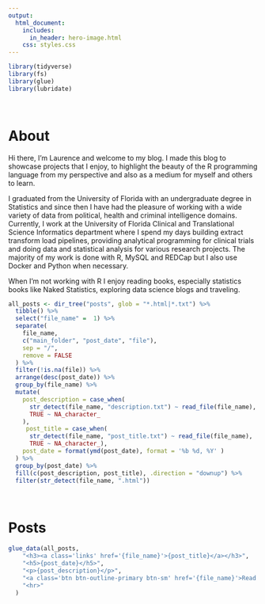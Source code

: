 ```yaml
---
output:
  html_document:
    includes:
      in_header: hero-image.html
    css: styles.css
---
```


```r
library(tidyverse)
library(fs)
library(glue)
library(lubridate)
```

<br>

# About
Hi there, I’m Laurence and welcome to my blog. I made this blog to showcase projects that I enjoy, to highlight the beauty of the R programming language from my perspective and also as a medium for myself and others to learn.

I graduated from the University of Florida with an undergraduate degree in Statistics and since then I have had the pleasure of working with a wide variety of data from political, health and criminal intelligence domains. Currently, I work at the University of Florida Clinical and Translational Science Informatics department where I spend my days building extract transform load pipelines, providing analytical programming for clinical trials and doing data and statistical analysis for various research projects. The majority of my work is done with R, MySQL and REDCap but I also use Docker and Python when necessary.

When I’m not working with R I enjoy reading books, especially statistics books like Naked Statistics, exploring data science blogs and traveling.

```r
all_posts <- dir_tree("posts", glob = "*.html|*.txt") %>%
  tibble() %>%
  select("file_name" =  1) %>% 
  separate(
    file_name,
    c("main_folder", "post_date", "file"),
    sep = "/",
    remove = FALSE
  ) %>% 
  filter(!is.na(file)) %>% 
  arrange(desc(post_date)) %>% 
  group_by(file_name) %>%
  mutate(
    post_description = case_when(
      str_detect(file_name, "description.txt") ~ read_file(file_name),
      TRUE ~ NA_character_
    ),
     post_title = case_when(
      str_detect(file_name, "post_title.txt") ~ read_file(file_name),
      TRUE ~ NA_character_),
    post_date = format(ymd(post_date), format = '%b %d, %Y' )
  ) %>%
  group_by(post_date) %>% 
  fill(c(post_description, post_title), .direction = "downup") %>%
  filter(str_detect(file_name, ".html"))
```

<br>

# Posts
```r
glue_data(all_posts,
    "<h3><a class='links' href='{file_name}'>{post_title}</a></h3>",
    "<h5>{post_date}</h5>",
    "<p>{post_description}</p>",
    "<a class='btn btn-outline-primary btn-sm' href='{file_name}'>Read More</a>",
    "<hr>"
  )
```



